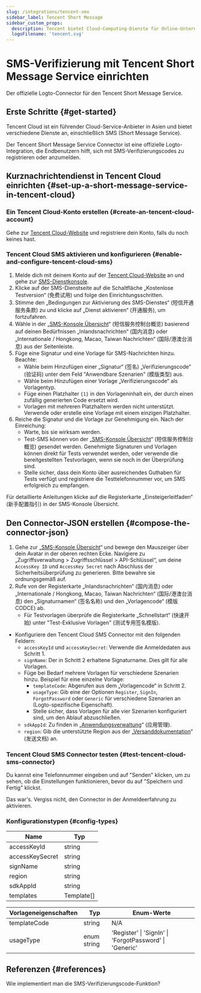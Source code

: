 ```yaml
---
slug: /integrations/tencent-sms
sidebar_label: Tencent Short Message
sidebar_custom_props:
  description: Tencent bietet Cloud-Computing-Dienste für Online-Unternehmen an.
  logoFilename: 'tencent.svg'
---
```



# SMS-Verifizierung mit Tencent Short Message Service einrichten

Der offizielle Logto-Connector für den Tencent Short Message Service.

<GuideTip />

## Erste Schritte \{#get-started}

Tencent Cloud ist ein führender Cloud-Service-Anbieter in Asien und bietet verschiedene Dienste an, einschließlich SMS (Short Message Service).

Der Tencent Short Message Service Connector ist eine offizielle Logto-Integration, die Endbenutzern hilft, sich mit SMS-Verifizierungscodes zu registrieren oder anzumelden.

## Kurznachrichtendienst in Tencent Cloud einrichten \{#set-up-a-short-message-service-in-tencent-cloud}

### Ein Tencent Cloud-Konto erstellen \{#create-an-tencent-cloud-account}

Gehe zur [Tencent Cloud-Website](https://cloud.tencent.com/) und registriere dein Konto, falls du noch keines hast.

### Tencent Cloud SMS aktivieren und konfigurieren \{#enable-and-configure-tencent-cloud-sms}

1. Melde dich mit deinem Konto auf der [Tencent Cloud-Website](https://cloud.tencent.com/) an und gehe zur [SMS-Dienstkonsole](https://cloud.tencent.com/product/sms).
2. Klicke auf der SMS-Dienstseite auf die Schaltfläche „Kostenlose Testversion“ (免费试用) und folge den Einrichtungsschritten.
3. Stimme den „Bedingungen zur Aktivierung des SMS-Dienstes“ (短信开通服务条款) zu und klicke auf „Dienst aktivieren“ (开通服务), um fortzufahren.
4. Wähle in der „[SMS-Konsole Übersicht](https://console.cloud.tencent.com/smsv2)“ (短信服务控制台概览) basierend auf deinen Bedürfnissen „Inlandsnachrichten“ (国内消息) oder „Internationale / Hongkong, Macao, Taiwan Nachrichten“ (国际/港澳台消息) aus der Seitenleiste.
5. Füge eine Signatur und eine Vorlage für SMS-Nachrichten hinzu. Beachte:
   - Wähle beim Hinzufügen einer „Signatur“ (签名) „Verifizierungscode“ (验证码) unter dem Feld "Anwendbare Szenarien" (模版类型) aus.
   - Wähle beim Hinzufügen einer Vorlage „Verifizierungscode“ als Vorlagentyp.
   - Füge einen Platzhalter `{1}` in den Vorlageninhalt ein, der durch einen zufällig generierten Code ersetzt wird.
   - Vorlagen mit mehreren Platzhaltern werden nicht unterstützt. Verwende oder erstelle eine Vorlage mit einem einzigen Platzhalter.
6. Reiche die Signatur und die Vorlage zur Genehmigung ein. Nach der Einreichung:
   - Warte, bis sie wirksam werden.
   - Test-SMS können von der „[SMS-Konsole Übersicht](https://console.cloud.tencent.com/smsv2)“ (短信服务控制台概览) gesendet werden. Genehmigte Signaturen und Vorlagen können direkt für Tests verwendet werden, oder verwende die bereitgestellten Testvorlagen, wenn sie noch in der Überprüfung sind.
   - Stelle sicher, dass dein Konto über ausreichendes Guthaben für Tests verfügt und registriere die Testtelefonnummer vor, um SMS erfolgreich zu empfangen.

Für detaillierte Anleitungen klicke auf die Registerkarte „Einsteigerleitfaden“ (新手配置指引) in der SMS-Konsole Übersicht.

## Den Connector-JSON erstellen \{#compose-the-connector-json}

1. Gehe zur „[SMS-Konsole Übersicht](https://console.cloud.tencent.com/smsv2)“ und bewege den Mauszeiger über dein Avatar in der oberen rechten Ecke. Navigiere zu „Zugriffsverwaltung > Zugriffsschlüssel > API-Schlüssel“, um deine `AccessKey ID` und `AccessKey Secret` nach Abschluss der Sicherheitsüberprüfung zu generieren. Bitte bewahre sie ordnungsgemäß auf.
2. Rufe von der Registerkarte „Inlandsnachrichten“ (国内消息) oder „Internationale / Hongkong, Macao, Taiwan Nachrichten“ (国际/港澳台消息) den „Signaturnamen“ (签名名称) und den „Vorlagencode“ (模版 CODCE) ab.
   - Für Testvorlagen überprüfe die Registerkarte „Schnellstart“ (快速开始) unter "Test-Exklusive Vorlagen" (测试专用签名模版).

- Konfiguriere den Tencent Cloud SMS Connector mit den folgenden Feldern:
  - `accessKeyId` und `accessKeySecret`: Verwende die Anmeldedaten aus Schritt 1.
  - `signName`: Der in Schritt 2 erhaltene Signaturname. Dies gilt für alle Vorlagen.
  - Füge bei Bedarf mehrere Vorlagen für verschiedene Szenarien hinzu. Beispiel für eine einzelne Vorlage:
    - `templateCode`: Abgerufen aus dem „Vorlagencode“ in Schritt 2.
    - `usageType`: Gib eine der Optionen `Register`, `SignIn`, `ForgotPassword` oder `Generic` für verschiedene Szenarien an (Logto-spezifische Eigenschaft).
    - Stelle sicher, dass Vorlagen für alle vier Szenarien konfiguriert sind, um den Ablauf abzuschließen.
  - `sdkAppId`: Zu finden in „[Anwendungsverwaltung](https://console.cloud.tencent.com/smsv2/app-manage)“ (应用管理).
  - `region`: Gib die unterstützte Region aus der „[Versanddokumentation](https://cloud.tencent.com/document/api/382/52071#.E5.9C.B0.E5.9F.9F.E5.88.97.E8.A1.A8)“ (发送文档) an.

### Tencent Cloud SMS Connector testen \{#test-tencent-cloud-sms-connector}

Du kannst eine Telefonnummer eingeben und auf "Senden" klicken, um zu sehen, ob die Einstellungen funktionieren, bevor du auf "Speichern und Fertig" klickst.

Das war's. Vergiss nicht, den <MainSiteUrl href="/connectors/sms-connectors#enable-phone-number-sign-up-or-sign-in"> Connector in der Anmeldeerfahrung zu aktivieren</MainSiteUrl>.

### Konfigurationstypen \{#config-types}

| Name            | Typ        |
| --------------- | ---------- |
| accessKeyId     | string     |
| accessKeySecret | string     |
| signName        | string     |
| region          | string     |
| sdkAppId        | string     |
| templates       | Template[] |

| Vorlageneigenschaften | Typ         | Enum-Werte                                              |
| --------------------- | ----------- | ------------------------------------------------------- |
| templateCode          | string      | N/A                                                     |
| usageType             | enum string | 'Register' \| 'SignIn' \| 'ForgotPassword' \| 'Generic' |

## Referenzen \{#references}

<Url href="https://cloud.tencent.com/document/product/382/43070">
  Wie implementiert man die SMS-Verifizierungscode-Funktion?
</Url>
